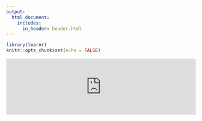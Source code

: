 ```yaml
---
output: 
  html_document:
    includes:
      in_header: header.html
---
```


```r
library(learnr)
knitr::opts_chunk$set(echo = FALSE)
```





  
  <!---LEARNR EX 1-->

<iframe style="margin:0 auto; min-width: 100%;" id="myIframe1" class="interactive" src="https://r-dahab.shinyapps.io/learnr_app1/" scrolling="no" frameborder="no"></iframe>






<script>
  iFrameResize({}, ".interactive");
</script>

  


